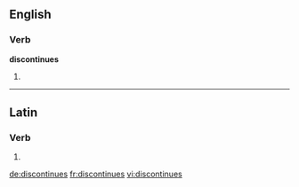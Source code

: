 ==English==

===Verb===
'''discontinues'''

# {{third-person singular of|[[discontinue]]}}

----

==Latin==

===Verb===
{{la-verb-form|discontinuēs}}

# {{conjugation of|discontinuo|discontinuō|2|s|pres|act|sub|lang=la}}
{{count page|[[Wiktionary:Page count]]}}

[[de:discontinues]]
[[fr:discontinues]]
[[vi:discontinues]]